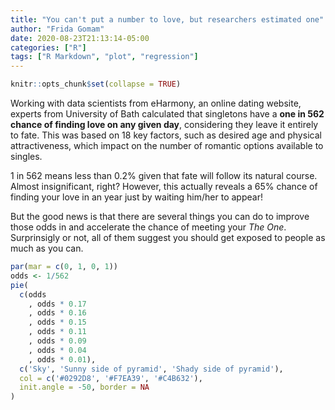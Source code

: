```yaml
---
title: "You can't put a number to love, but researchers estimated one"
author: "Frida Gomam"
date: 2020-08-23T21:13:14-05:00
categories: ["R"]
tags: ["R Markdown", "plot", "regression"]
---
```


```r
knitr::opts_chunk$set(collapse = TRUE)
```

Working with data scientists from eHarmony, an online dating website, experts from University of Bath  calculated that singletons have a **one in 562 chance of finding love on any given day**, considering they leave it entirely to fate. This was based on 18 key factors, such as desired age and physical attractiveness, which impact on the number of romantic options available to singles.

1 in 562 means less than 0.2% given that fate will follow its natural course. Almost insignificant, right? However, this actually reveals a 65% chance of finding your love in an year just by waiting him/her to appear! 

But the good news is that there are several things you can do to improve those odds in and accelerate the chance of meeting your _The One_. Surprinsigly or not, all of them suggest you should get exposed to people as much as you can. 

```r
par(mar = c(0, 1, 0, 1))
odds <- 1/562
pie(
  c(odds
    , odds * 0.17
    , odds * 0.16
    , odds * 0.15
    , odds * 0.11
    , odds * 0.09
    , odds * 0.04
    , odds * 0.01),
  c('Sky', 'Sunny side of pyramid', 'Shady side of pyramid'),
  col = c('#0292D8', '#F7EA39', '#C4B632'),
  init.angle = -50, border = NA
)
```
